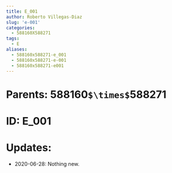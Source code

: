 ```yaml
---
title: E_001
author: Roberto Villegas-Diaz
slug: 'e-001'
categories:
  - 588160X588271
tags:
  - E
aliases:
  - 588160x588271-e_001
  - 588160x588271-e-001
  - 588160x588271-e001
---
```


# **Parents**: 588160`$\times$`588271
# **ID**: E_001
# **Updates**: 
 - 2020-06-28: Nothing new.
